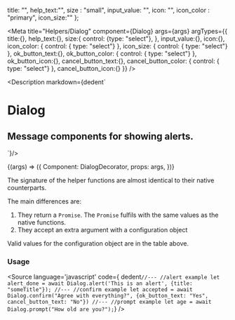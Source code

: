 
  title: "",
  help_text:"",
  size : "small",
  input_value: "",
  icon: "",
  icon_color : "primary",
  icon_size:""
};


<Version />

<Meta
  title="Helpers/Dialog"
  component={Dialog}
  args={args}
  argTypes={{
    title:{},
    help_text:{},
    size:{
      control: {type: "select"},
    },
    input_value:{},
    icon:{},
    icon_color: {
      control: { type: "select"}
    },
    icon_size: {
      control: { type: "select"}
    },
    ok_button_text:{},
    ok_button_color: {
      control: { type: "select"}
    },
    ok_button_icon:{},
    cancel_button_text:{},
    cancel_button_color: {
      control: { type: "select"}
    },
    cancel_button_icon:{}
  }}
/>

<Description markdown={dedent`
# Dialog
## Message components for showing alerts.
`}/>

<Canvas>
  <Story
  name="Dialog"
  args={args}
  >
  {(args) => ({
    Component: DialogDecorator,
    props: args,
  })}
  </Story>
</Canvas>

<ArgsTable story="Dialog" />

The signature of the helper functions are almost identical to their native counterparts.

The main differences are:
 1. They return a `Promise`. The `Promise` fulfils with the same values as the native functions.
 2. They accept an extra argument with a configuration object

Valid values for the configuration object are in the table above.


### Usage
<Source
  language='javascript'
  code={ dedent`
  //---
  //alert example
  let alert_done = await Dialog.alert('This is an alert', {title: "someTitle"});
  //---
  //confirm example
  let accepted = await Dialog.confirm("Agree with everything?", {ok_button_text: "Yes", cancel_button_text: "No"})
  //---
  //prompt example
  let age = await Dialog.prompt("How old are you?");
  `}
/>